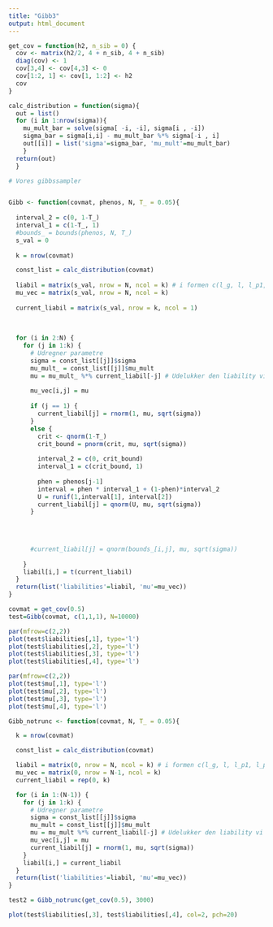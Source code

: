 ```yaml
---
title: "Gibb3"
output: html_document
---
```


```r
get_cov = function(h2, n_sib = 0) {
  cov <- matrix(h2/2, 4 + n_sib, 4 + n_sib)
  diag(cov) <- 1
  cov[3,4] <- cov[4,3] <- 0
  cov[1:2, 1] <- cov[1, 1:2] <- h2
  cov
}
```


```r
calc_distribution = function(sigma){
  out = list()
  for (i in 1:nrow(sigma)){
    mu_mult_bar = solve(sigma[ -i, -i], sigma[i , -i])
    sigma_bar = sigma[i,i] - mu_mult_bar %*% sigma[-i , i]
    out[[i]] = list('sigma'=sigma_bar, 'mu_mult'=mu_mult_bar)
    }
  return(out)
  }
```


```r
# Vores gibbssampler


Gibb <- function(covmat, phenos, N, T_ = 0.05){
  
  interval_2 = c(0, 1-T_)
  interval_1 = c(1-T_, 1)
  #bounds_ = bounds(phenos, N, T_) 
  s_val = 0
  
  k = nrow(covmat)

  const_list = calc_distribution(covmat)
  
  liabil = matrix(s_val, nrow = N, ncol = k) # i formen c(l_g, l, l_p1, l_p2)
  mu_vec = matrix(s_val, nrow = N, ncol = k)
  
  current_liabil = matrix(s_val, nrow = k, ncol = 1)
  
  
  
  for (i in 2:N) {
    for (j in 1:k) {
      # Udregner parametre
      sigma = const_list[[j]]$sigma
      mu_mult_ = const_list[[j]]$mu_mult
      mu = mu_mult_ %*% current_liabil[-j] # Udelukker den liability vi er kommet til
    
      mu_vec[i,j] = mu
      
      if (j == 1) {
        current_liabil[j] = rnorm(1, mu, sqrt(sigma))
      }
      else {
        crit <- qnorm(1-T_)
        crit_bound = pnorm(crit, mu, sqrt(sigma))
        
        interval_2 = c(0, crit_bound)
        interval_1 = c(crit_bound, 1)
        
        phen = phenos[j-1]
        interval = phen * interval_1 + (1-phen)*interval_2
        U = runif(1,interval[1], interval[2])
        current_liabil[j] = qnorm(U, mu, sqrt(sigma))
      }
      

      
      
      #current_liabil[j] = qnorm(bounds_[i,j], mu, sqrt(sigma)) 
      
    }
    liabil[i,] = t(current_liabil)
  }
  return(list('liabilities'=liabil, 'mu'=mu_vec))
}
```



```r
covmat = get_cov(0.5)
test=Gibb(covmat, c(1,1,1), N=10000)

par(mfrow=c(2,2))
plot(test$liabilities[,1], type='l')
plot(test$liabilities[,2], type='l')
plot(test$liabilities[,3], type='l')
plot(test$liabilities[,4], type='l')
```


```r
par(mfrow=c(2,2))
plot(test$mu[,1], type='l')
plot(test$mu[,2], type='l')
plot(test$mu[,3], type='l')
plot(test$mu[,4], type='l')
```




```r
Gibb_notrunc <- function(covmat, N, T_ = 0.05){

  k = nrow(covmat)

  const_list = calc_distribution(covmat)

  liabil = matrix(0, nrow = N, ncol = k) # i formen c(l_g, l, l_p1, l_p2)
  mu_vec = matrix(0, nrow = N-1, ncol = k)
  current_liabil = rep(0, k)

  for (i in 1:(N-1)) {
    for (j in 1:k) {
      # Udregner parametre
      sigma = const_list[[j]]$sigma
      mu_mult = const_list[[j]]$mu_mult
      mu = mu_mult %*% current_liabil[-j] # Udelukker den liability vi er kommet til
      mu_vec[i,j] = mu
      current_liabil[j] = rnorm(1, mu, sqrt(sigma))
    }
    liabil[i,] = current_liabil
  }
  return(list('liabilities'=liabil, 'mu'=mu_vec))
}
```

```r
test2 = Gibb_notrunc(get_cov(0.5), 3000)
```

```r
plot(test$liabilities[,3], test$liabilities[,4], col=2, pch=20)
```



